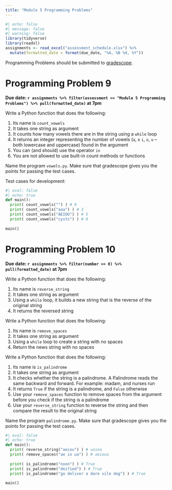 ```yaml
---
title: "Module 5 Programming Problems"
---
```



```r
#| echo: false
#| message: false
#| warning: false
library(tidyverse)
library(readxl)
assignments <- read_excel("assessment_schedule.xlsx") %>% 
  mutate(formatted_date = format(due_date, "%A, %B %d, %Y"))
```


Programming Problems should be submitted to [gradescope](https://www.gradescope.com/courses/568720).

# Programming Problem 9

**Due date: `r assignments %>% filter(assessment == "Module 5 Programming Problems") %>% pull(formatted_date)`  at 7pm**

Write a Python function that does the following:

1.  Its name is `count_vowels`
2.  It takes one string as argument
3.  It counts how many vowels there are in the string using a `while` loop
4.  It returns an integer representing the number of vowels (`a`, `e` `i`, `o`, `u` -- both lowercase and uppercase) found in the argument
5.  You can (and should) use the operator `in`
6.  You are not allowed to use built-in count methods or functions

Name the program `vowels.py`. Make sure that gradescope gives you the points for passing the test cases.

Test cases for development:

```python
#| eval: false
#| echo: true
def main():
  print( count_vowels("") ) # 0
  print( count_vowels("aaa") ) # 3
  print( count_vowels("AEIOU") ) # 5
  print( count_vowels("cysts") ) # 0
  
main()
```


# Programming Problem 10

**Due date: `r assignments %>% filter(number == 8) %>% pull(formatted_date)` at 7pm**

Write a Python function that does the following:

1.  Its name is `reverse_string`
2.  It takes one string as argument
3.  Using a `while` loop, it builds a new string that is the reverse of the original string
4.  It returns the reversed string

Write a Python function that does the following:

1.  Its name is `remove_spaces`
2.  It takes one string as argument
3.  Using a `while` loop to create a string with no spaces
4.  Return the news string with no spaces

Write a Python function that does the following:

1.  Its name is `is_palindrome`
2.  It takes one string as argument
3.  It checks whether the string is a palindrome. A Palindrome reads the same backward and forward. For example: madam, and nurses run
4.  It returns `True` if the string is a palindrome, and `False` otherwise
5.  Use your `remove_spaces` function to remove spaces from the argument before you check if the string is a palindrome
6.  Use your `reverse_string` function to reverse the string and then compare the result to the original string

Name the program `palindrome.py`. Make sure that gradescope gives you the points for passing the test cases.

```python
#| eval: false
#| echo: true
def main():
  print( reverse_string("aeiou") ) # uoiea
  print( remove_spaces("ae io ua") ) # aeioua
  
  print( is_palindrome("noon") ) # True
  print( is_palindrome("deified") ) # True
  print( is_palindrome("go deliver a dare vile dog") ) # True
  
main()
```